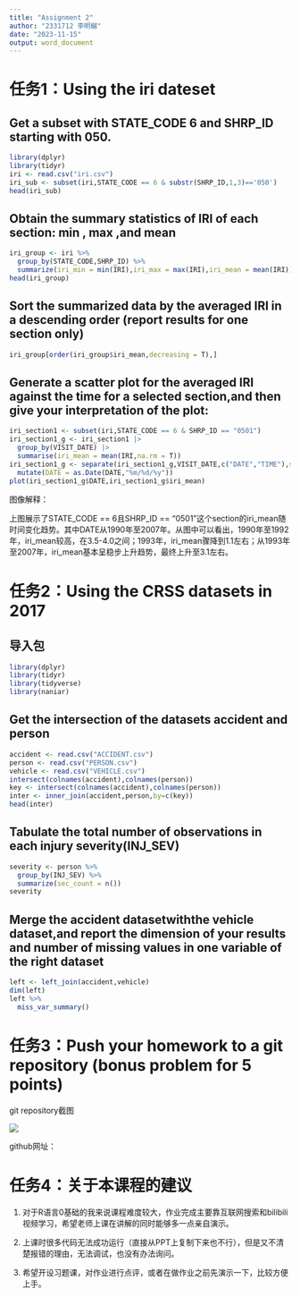---
title: "Assignment 2"
author: "2331712 李明樾"
date: "2023-11-15"
output: word_document
---

# 任务1：Using the iri dateset

## Get a subset with STATE_CODE 6 and SHRP_ID starting with 050.

```{r echo=FALSE}
library(dplyr) 
library(tidyr) 
iri <- read.csv("iri.csv")  
iri_sub <- subset(iri,STATE_CODE == 6 & substr(SHRP_ID,1,3)=='050')  
head(iri_sub)
```

## Obtain the summary statistics of IRI of each section: min , max ,and mean

```{r echo=FALSE, message=FALSE}
iri_group <- iri %>%
  group_by(STATE_CODE,SHRP_ID) %>%
  summarize(iri_min = min(IRI),iri_max = max(IRI),iri_mean = mean(IRI))
head(iri_group)
```

## Sort the summarized data by the averaged IRI in a descending order (report results for one section only)

```{r echo=FALSE, message=FALSE}
iri_group[order(iri_group$iri_mean,decreasing = T),]
```

## Generate a scatter plot for the averaged IRI against the time for a selected section,and then give your interpretation of the plot:

```{r message=FALSE}
iri_section1 <- subset(iri,STATE_CODE == 6 & SHRP_ID == "0501")   
iri_section1_g <- iri_section1 |>
  group_by(VISIT_DATE) |>
  summarise(iri_mean = mean(IRI,na.rm = T))
iri_section1_g <- separate(iri_section1_g,VISIT_DATE,c("DATE","TIME"),sep=",") |>
  mutate(DATE = as.Date(DATE,"%m/%d/%y"))
plot(iri_section1_g$DATE,iri_section1_g$iri_mean)
```

图像解释：

上图展示了STATE_CODE == 6且SHRP_ID == "0501"这个section的iri_mean随时间变化趋势。其中DATE从1990年至2007年。从图中可以看出，1990年至1992年，iri_mean较高，在3.5-4.0之间；1993年，iri_mean骤降到1.1左右；从1993年至2007年，iri_mean基本呈稳步上升趋势，最终上升至3.1左右。

# 任务2：Using the CRSS datasets in 2017

## 导入包

```{r message=FALSE, include=FALSE}
library(dplyr) 
library(tidyr) 
library(tidyverse)
library(naniar)
```

## Get the intersection of the datasets accident and person

```{r echo=FALSE, message=TRUE}
accident <- read.csv("ACCIDENT.csv")  
person <- read.csv("PERSON.csv")
vehicle <- read.csv("VEHICLE.csv")
intersect(colnames(accident),colnames(person))
key <- intersect(colnames(accident),colnames(person))
inter <- inner_join(accident,person,by=c(key))
head(inter)
```

## Tabulate the total number of observations in each injury severity(INJ_SEV)

```{r echo=FALSE}
severity <- person %>%
  group_by(INJ_SEV) %>%
  summarize(sec_count = n())
severity
```

## Merge the accident datasetwiththe vehicle dataset,and report the dimension of your results and number of missing values in one variable of the right dataset

```{r echo=FALSE}
left <- left_join(accident,vehicle)
dim(left)
left %>% 
  miss_var_summary()
```

# 任务3：Push your homework to a git repository (bonus problem for 5 points)

git repository截图

![](images/)

github网址：

# 任务4：关于本课程的建议

1.  对于R语言0基础的我来说课程难度较大，作业完成主要靠互联网搜索和bilibili视频学习，希望老师上课在讲解的同时能够多一点亲自演示。

2.  上课时很多代码无法成功运行（直接从PPT上复制下来也不行），但是又不清楚报错的理由，无法调试，也没有办法询问。

3.  希望开设习题课，对作业进行点评，或者在做作业之前先演示一下，比较方便上手。
